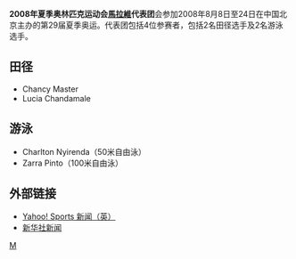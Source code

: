 {{Infobox Country Olympics
|NOC=MAW
|games=2008年夏季
|competitors=4
|sports=2
|flagbearer=
|officials=
}}

'''2008年夏季奥林匹克运动会[[馬拉維|馬拉維]]代表团'''会参加2008年8月8日至24日在中国北京主办的第29届夏季奥运。代表团包括4位参赛者，包括2名田径选手及2名游泳选手。

== 田径 ==
*Chancy Master 
*Lucia Chandamale 

== 游泳 ==
*Charlton Nyirenda（50米自由泳）
*Zarra Pinto（100米自由泳）

== 外部链接 ==
*[http://uk.eurosport.yahoo.com/25012008/58/cambodian-officials-outnumber-athletes.html Yahoo! Sports 新闻（英）]{{Wayback|url=http://uk.eurosport.yahoo.com/25012008/58/cambodian-officials-outnumber-athletes.html |date=20190822001626 }}
*[http://news.xinhuanet.com/english/2008-05/30/content_8282290.htm 新华社新闻]{{Wayback|url=http://news.xinhuanet.com/english/2008-05/30/content_8282290.htm |date=20160304051420 }}

{{NOCin2008SummerOlympics}}

[[Category:2008年夏季奧林匹克運動會代表團|M]]